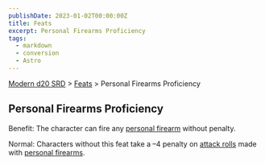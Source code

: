 ```yaml
---
publishDate: 2023-01-02T00:00:00Z
title: Feats
excerpt: Personal Firearms Proficiency
tags:
  - markdown
  - conversion
  - Astro
---
```


[Modern d20 SRD](/#modernD20) > [Feats](modern-d20-srd-feats-index) > Personal Firearms Proficiency

## Personal Firearms Proficiency

Benefit: The character can fire any [personal firearm](modern-d20-srd-equipment-equipment-weapons) without penalty.

Normal: Characters without this feat take a –4 penalty on [attack rolls](modern-d20-srd-combat-attack-roll) made with [personal firearms](modern-d20-srd-equipment-equipment-weapons).
